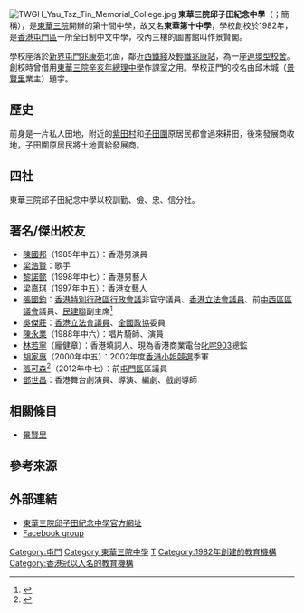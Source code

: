 {{expand|time=2018-04-26T12:02:02+00:00}}
{{refimprove|time=2018-04-26T12:02:02+00:00}}
{{Coord|22.4151|113.9779|display=title}}
{{Infobox School
| name         = 東華三院邱子田紀念中學
| other_name   = TWGH Yau Tze Tin Memorial College
| image        = [[File:TWGH_Yau_Tze_Tin_Memorial_College.jpg|175px]]<br>東華三院邱子田紀念中學校徽<br>[[File:Tung_Wah_Group_of_Hospitals_Yau_Tze_Tin_Memorial_College_(sky-blue_version).JPG|280px]]<br>東華三院邱子田紀念中學
| established  = 1982年
| affiliation  = [[東華三院|東華三院]]
| district     = [[屯門|屯門]]區
| principal = 葉偉儀先生
| vice_principal = 陳禮德先生、陳家鴻先生、胡鴻才先生

| house        = 勤、儉、忠、信
| staff        = 86人
| location     = 新界屯門兆康路一號
| website      = http://www.ytt.edu.hk/
}}
[[File:TWGH_Yau_Tsz_Tin_Memorial_College.jpg|thumb]]
'''東華三院邱子田紀念中學'''（{{lang-en|Tung Wah Group of Hospitals Yau Tze Tin Memorial College}}；簡稱{{lang|en|YTT}}），是[[東華三院|東華三院]]開辦的第十間中學，故又名'''東華第十中學'''，學校創校於1982年，是[[香港|香港]][[屯門區|屯門區]]一所全日制中文中學，校內三樓的圖書館叫作景賢閣。

學校座落於[[新界|新界]][[屯門|屯門]][[兆康苑|兆康苑]]北面，鄰近[[西鐵綫|西鐵綫]]及[[香港輕鐵|輕鐵]][[兆康站_(西鐵綫)|兆康站]]，為一座[[連環型校舍|連環型校舍]]。創校時曾借用[[東華三院辛亥年總理中學|東華三院辛亥年總理中學]]作課室之用。學校正門的校名由邱木城（[[景賢里|景賢里]]業主）題字。

== 歷史 ==
前身是一片私人田地，附近的[[紫田村|紫田村]]和[[子田圍|子田圍]]原居民都會過來耕田，後來發展商收地，子田圍原居民將土地賣給發展商。

== 四社 ==
東華三院邱子田紀念中學以校訓勤、儉、忠、信分社。

== 著名/傑出校友 ==
*[[陳國邦|陳國邦]]（1985年中五）：香港男演員
*[[梁浩賢|梁浩賢]]：歌手
*[[黎諾懿|黎諾懿]]（1998年中七）：香港男藝人
*[[梁嘉琪|梁嘉琪]]（1997年中五）：香港女藝人
*[[張國鈞|張國鈞]]{{JP|nocat}}：[[香港特別行政區行政會議|香港特別行政區行政會議]]非官守議員、[[香港立法會議員|香港立法會議員]]、前[[中西區區議會|中西區區議會]]議員、[[民建聯|民建聯]]副主席<ref>{{web reference|URL=http://www.inmediahk.net/node/2737?PageSpeed=noscript|title=訪青年民建聯系列二: 你憑甚麼當上會長?|work=香港獨立媒體網 inmediahk.net|year=2004年|date=11月16日|access-date=2018-03-03|archive-date=2019-08-19|archive-url=https://web.archive.org/web/20190819160451/http://www.inmediahk.net/node/2737?PageSpeed=noscript|dead-url=no}}</ref>
*[[吳傑莊|吳傑莊]]{{MH|nocat}}：[[香港立法會議員|香港立法會議員]]、[[全國政協|全國政協]]委員
*[[陳永業|陳永業]]（1988年中六）：唱片騎師、演員
*[[林若寧|林若寧]]（龐健章）：香港填詞人、現為香港商業電台[[叱咤903|叱咤903]]總監
*[[胡家惠|胡家惠]]（2000年中五）：2002年度[[香港小姐競選|香港小姐競選]]季軍
*[[張可森|張可森]]<ref>{{web reference|URL=https://www.wfsfaa.gov.hk/sfo/pdf/common/Form/sgl/seym2.pdf|title=Sir Edward Youde Memorial Prizes for Senior Secondary School Students 尤德爵士紀念基金高中學生獎 2009/10|date=|accessdate=2020-08-27|archive-date=2020-10-12|archive-url=https://web.archive.org/web/20201012113550/https://www.wfsfaa.gov.hk/sfo/pdf/common/Form/sgl/seym2.pdf|dead-url=no}}</ref>（2012年中七）：前[[屯門區|屯門區]]區議員
*[[鄧世昌_(演員)|鄧世昌]]：香港舞台劇演員、導演、編劇、戲劇導師

== 相關條目 ==
*[[景賢里|景賢里]]

==參考來源==
{{reflist}}

== 外部連結 ==
* [http://www.ytt.edu.hk/ 東華三院邱子田紀念中學官方網址] {{Wayback|url=http://www.ytt.edu.hk/ |date=20130522161340 }}
* [http://www.facebook.com/group.php?gid=2348129872 Facebook group]

{{TWGHSS}}

[[Category:屯門|Category:屯門]]
[[Category:東華三院中學|Category:東華三院中學]]
[[Category:屯門區中學|T]]
[[Category:1982年創建的教育機構|Category:1982年創建的教育機構]]
[[Category:香港冠以人名的教育機構|Category:香港冠以人名的教育機構]]
